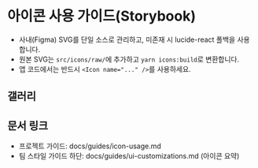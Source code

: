 
<Meta of={IconsStories} title='Foundations/Icons/Guide' />

# 아이콘 사용 가이드(Storybook)

- 사내(Figma) SVG를 단일 소스로 관리하고, 미존재 시 lucide-react 폴백을 사용합니다.
- 원본 SVG는 `src/icons/raw/`에 추가하고 `yarn icons:build`로 변환합니다.
- 앱 코드에서는 반드시 `<Icon name="..." />`를 사용하세요.

## 갤러리

<Canvas>
  <Story of={IconsStories.Gallery} />
</Canvas>

## 문서 링크

- 프로젝트 가이드: docs/guides/icon-usage.md
- 팀 스타일 가이드 하단: docs/guides/ui-customizations.md (아이콘 요약)
